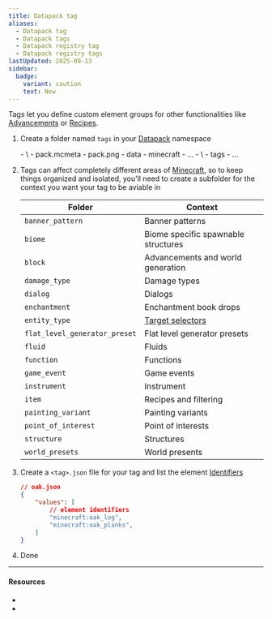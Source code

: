 ```yaml
---
title: Datapack tag
aliases:
  - Datapack tag
  - Datapack tags
  - Datapack registry tag
  - Datapack registry tags
lastUpdated: 2025-09-13
sidebar:
  badge:
    variant: caution
    text: New
---
```




Tags let you define custom element groups for other functionalities like [Advancements](/datapackadvancement) or [Recipes](/datapackrecipe).

<Steps>

1. Create a folder named `tags` in your [Datapack](/datapack) namespace

    <FileTree>
	- \<datapack\>
		- pack.mcmeta
		- pack.png
		- data
			- minecraft
				- ...
			- \<namespace\>
				- tags
					- ...
	</FileTree>

2. Tags can affect completely different areas of [Minecraft](/minecraft), so to keep things organized and isolated, you'll need to create a subfolder for the context you want your tag to be aviable in

	| Folder                        | Context                              |
	| ----------------------------- | ------------------------------------ |
	| `banner_pattern`              | Banner patterns                      |
	| `biome`                       | Biome specific spawnable structures  |
	| `block`                       | Advancements and world generation    |
	| `damage_type`                 | Damage types                         |
	| `dialog`                      | Dialogs                              |
	| `enchantment`                 | Enchantment book drops               |
	| `entity_type`                 | [Target selectors](/targetselector)  |
	| `flat_level_generator_preset` | Flat level generator presets         |
	| `fluid`                       | Fluids                               |
	| `function`                    | Functions                            |
	| `game_event`                  | Game events                          |
	| `instrument`                  | Instrument                           | 
	| `item`                        | Recipes and filtering                |
	| `painting_variant`            | Painting variants                    |
	| `point_of_interest`           | Point of interests                   |
	| `structure`                   | Structures                           |
	| `world_presets`               | World presents                       |

3. Create a `<tag>.json` file for your tag and list the element [Identifiers](/identifier)

	```json
	// oak.json
	{
		"values": [
			// element identifiers
			"minecraft:oak_log",
			"minecraft:oak_planks",
		]
	}
	```

4. Done

</Steps>

---

#### Resources

- <Wiki src="https://minecraft.wiki/w/Tag_(Java_Edition)" />
- <Wiki src="https://minecraft.wiki/w/Data_pack" name="Data pack" />
